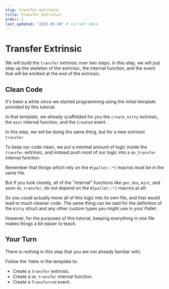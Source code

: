 ```yaml
---
slug: transfer-extrinsic
title: Transfer Extrinsic
order: 1
last_updated: "2025-05-08" # Current date
---
```


# Transfer Extrinsic

We will build the `transfer` extrinsic over two steps. In this step, we will just step up the skeleton of the extrinsic, the internal function, and the event that will be emitted at the end of the extrinsic.

## Clean Code

It's been a while since we started programming using the initial template provided by this tutorial.

In that template, we already scaffolded for you the `create_kitty` extrinsic, the `mint` internal function, and the `Created` event.

In this step, we will be doing the same thing, but for a new extrinsic `transfer`.

To keep our code clean, we put a minimal amount of logic inside the `transfer` extrinsic, and instead push most of our logic into a `do_transfer` internal function.

Remember that things which rely on the `#[pallet::*]` macros must be in the same file.

But if you look closely, all of the "internal" functions like `gen_dna`, `mint`, and soon `do_transfer`, do not depend on the `#[pallet::*]` macros at all!

So you could actually move all of this logic into its own file, and that would lead to much cleaner code. The same thing can be said for the definition of the `Kitty` struct and any other custom types you might use in your Pallet.

However, for the purposes of this tutorial, keeping everything in one file makes things a bit easier to teach.

## Your Turn

There is nothing in this step that you are not already familiar with.

Follow the `TODO`s in the template to:

- Create a `transfer` extrinsic.
- Create a `do_transfer` internal function.
- Create a `Transferred` event.
